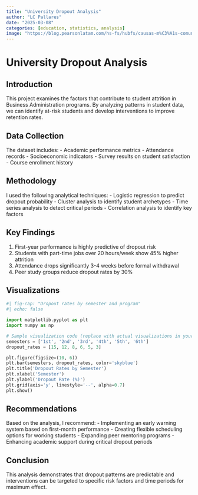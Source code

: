 ```yaml
---
title: "University Dropout Analysis"
author: "LC Pallares"
date: "2025-03-08"
categories: [education, statistics, analysis]
image: "https://blog.pearsonlatam.com/hs-fs/hubfs/causas-m%C3%A1s-comunes-de-deserci%C3%B3n-escolar-universitaria.jpeg?width=800&height=852&name=causas-m%C3%A1s-comunes-de-deserci%C3%B3n-escolar-universitaria.jpeg"
---
```


# University Dropout Analysis

## Introduction

This project examines the factors that contribute to student attrition in Business Administration programs. By analyzing patterns in student data, we can identify at-risk students and develop interventions to improve retention rates.

## Data Collection

The dataset includes:
- Academic performance metrics
- Attendance records
- Socioeconomic indicators
- Survey results on student satisfaction
- Course enrollment history

## Methodology

I used the following analytical techniques:
- Logistic regression to predict dropout probability
- Cluster analysis to identify student archetypes
- Time series analysis to detect critical periods
- Correlation analysis to identify key factors

## Key Findings

1. First-year performance is highly predictive of dropout risk
2. Students with part-time jobs over 20 hours/week show 45% higher attrition
3. Attendance drops significantly 3-4 weeks before formal withdrawal
4. Peer study groups reduce dropout rates by 30%

## Visualizations

```python
#| fig-cap: "Dropout rates by semester and program"
#| echo: false

import matplotlib.pyplot as plt
import numpy as np

# Sample visualization code (replace with actual visualizations in your project)
semesters = ['1st', '2nd', '3rd', '4th', '5th', '6th']
dropout_rates = [15, 12, 8, 6, 5, 3]

plt.figure(figsize=(10, 6))
plt.bar(semesters, dropout_rates, color='skyblue')
plt.title('Dropout Rates by Semester')
plt.xlabel('Semester')
plt.ylabel('Dropout Rate (%)')
plt.grid(axis='y', linestyle='--', alpha=0.7)
plt.show()
```

## Recommendations

Based on the analysis, I recommend:
- Implementing an early warning system based on first-month performance
- Creating flexible scheduling options for working students
- Expanding peer mentoring programs
- Enhancing academic support during critical dropout periods

## Conclusion

This analysis demonstrates that dropout patterns are predictable and interventions can be targeted to specific risk factors and time periods for maximum effect.
